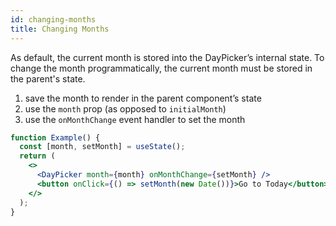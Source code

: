 ```yaml
---
id: changing-months
title: Changing Months
---
```


As default, the current month is stored into the DayPicker’s internal state. To
change the month programmatically, the current month must be stored in the
parent's state.

1. save the month to render in the parent component’s state
2. use the `month` prop (as opposed to `initialMonth`)
3. use the `onMonthChange` event handler to set the month

```jsx showOutput
function Example() {
  const [month, setMonth] = useState();
  return (
    <>
      <DayPicker month={month} onMonthChange={setMonth} />
      <button onClick={() => setMonth(new Date())}>Go to Today</button>
    </>
  );
}
```
